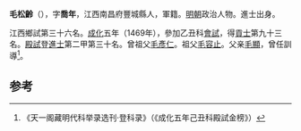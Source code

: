 '''毛松齡'''（{{bd|1444年||？}}），字'''喬年'''，江西南昌府豐城縣人，軍籍。[[明朝|明朝]]政治人物。進士出身。

江西鄉試第三十六名。[[成化|成化]]五年（1469年），參加乙丑科[[會試|會試]]，得[[貢士|貢士]]第九十三名。[[殿試|殿試]]登[[進士|進士]]第二甲第三十名。曾祖父[[毛彥仁|毛彥仁]]。祖父[[毛容止|毛容止]]。父亲[[毛顯|毛顯]]，曾任訓導<ref>《天一阁藏明代科举录选刊·登科录》（《成化五年己丑科殿試金榜》）</ref>。

==参考==
{{reflist}}
{{明朝人物小作品}}
{{成化五年己丑科殿試金榜}}
